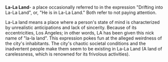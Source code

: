 '''La-La Land'''-  a place occasionally referred to in the expression "Drifting into La-La Land", or, "He is in La-La Land."  Both refer to not paying attention.

La-La land means a place where a person's state of mind is characterized by unrealistic anticipations and lack of sincerity. Because of its eccentricities, Los Angeles; in other words, LA has been given this nick name of "la-la land". This expression pokes fun at the alleged weirdness of the city's inhabitants. The city's chaotic societal conditions and the inadvertent people make them seem to be existing in La-La Land (A land of carelessness, which is renowned for its frivolous activities).

{{rfc}} {{wikify}}